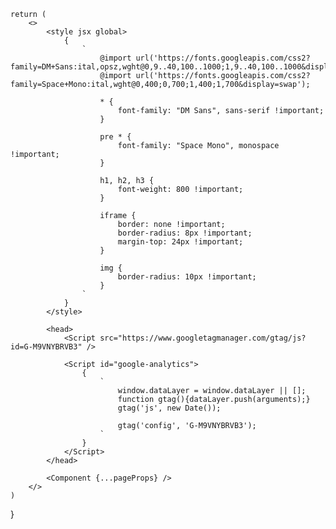 

    return (
        <>
            <style jsx global>
                {
                    `
                        @import url('https://fonts.googleapis.com/css2?family=DM+Sans:ital,opsz,wght@0,9..40,100..1000;1,9..40,100..1000&display=swap');
                        @import url('https://fonts.googleapis.com/css2?family=Space+Mono:ital,wght@0,400;0,700;1,400;1,700&display=swap');

                        * {
                            font-family: "DM Sans", sans-serif !important;
                        }

                        pre * {
                            font-family: "Space Mono", monospace !important;
                        }

                        h1, h2, h3 {
                            font-weight: 800 !important;
                        }

                        iframe {
                            border: none !important;
                            border-radius: 8px !important;
                            margin-top: 24px !important;
                        }

                        img {
                            border-radius: 10px !important;
                        }
                    `
                }
            </style>

            <head>
                <Script src="https://www.googletagmanager.com/gtag/js?id=G-M9VNYBRVB3" />

                <Script id="google-analytics">
                    {
                        `
                            window.dataLayer = window.dataLayer || [];
                            function gtag(){dataLayer.push(arguments);}
                            gtag('js', new Date());
                    
                            gtag('config', 'G-M9VNYBRVB3');
                        `
                    }
                </Script>
            </head>

            <Component {...pageProps} />
        </>
    )
}